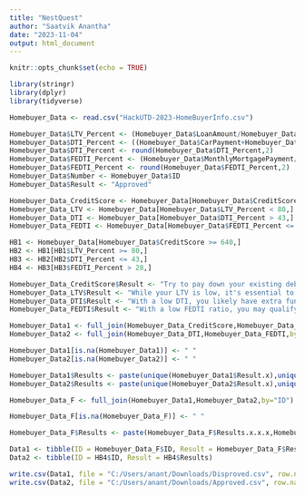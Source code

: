 ---
title: "NestQuest"
author: "Saatvik Anantha"
date: "2023-11-04"
output: html_document
---

```{r setup, include=FALSE}
knitr::opts_chunk$set(echo = TRUE)

library(stringr)
library(dplyr)
library(tidyverse)

Homebuyer_Data <- read.csv("HackUTD-2023-HomeBuyerInfo.csv")
```

```{r}
Homebuyer_Data$LTV_Percent <- (Homebuyer_Data$LoanAmount/Homebuyer_Data$AppraisedValue)*100
Homebuyer_Data$DTI_Percent <- ((Homebuyer_Data$CarPayment+Homebuyer_Data$CreditCardPayment+Homebuyer_Data$MonthlyMortgagePayment)/Homebuyer_Data$GrossMonthlyIncome)*100
Homebuyer_Data$DTI_Percent <- round(Homebuyer_Data$DTI_Percent,2)
Homebuyer_Data$FEDTI_Percent <- (Homebuyer_Data$MonthlyMortgagePayment/Homebuyer_Data$GrossMonthlyIncome)*100
Homebuyer_Data$FEDTI_Percent <- round(Homebuyer_Data$FEDTI_Percent,2)
Homebuyer_Data$Number <- Homebuyer_Data$ID
Homebuyer_Data$Result <- "Approved"

Homebuyer_Data_CreditScore <- Homebuyer_Data[Homebuyer_Data$CreditScore < 640,]
Homebuyer_Data_LTV <- Homebuyer_Data[Homebuyer_Data$LTV_Percent < 80,]
Homebuyer_Data_DTI <- Homebuyer_Data[Homebuyer_Data$DTI_Percent > 43,]
Homebuyer_Data_FEDTI <- Homebuyer_Data[Homebuyer_Data$FEDTI_Percent <= 28,]

HB1 <- Homebuyer_Data[Homebuyer_Data$CreditScore >= 640,]
HB2 <- HB1[HB1$LTV_Percent >= 80,]
HB3 <- HB2[HB2$DTI_Percent <= 43,]
HB4 <- HB3[HB3$FEDTI_Percent > 28,]

Homebuyer_Data_CreditScore$Result <- "Try to pay down your existing debts, especially high-interest credit card balances. Reducing your credit utilization (the amount of credit you're using compared to your credit limit) can have a positive impact on your credit score."
Homebuyer_Data_LTV$Result <- "While your LTV is low, it's essential to have a separate emergency fund that can cover unexpected expenses such as home repairs, medical bills, or job loss. This will help you avoid financial strain in challenging times."
Homebuyer_Data_DTI$Result <- "With a low DTI, you likely have extra funds available each month. Consider allocating these funds towards saving and investing. Build an emergency fund, contribute to retirement accounts, and invest in assets that can grow your wealth over time. If your DTI is higher than 36%, be very careful, as some lenders may not grant you a loan."
Homebuyer_Data_FEDTI$Result <- "With a low FEDTI ratio, you may qualify for various mortgage programs, including conventional, FHA, or VA loans. Research these options to find the one that best fits your needs and financial situation."

Homebuyer_Data1 <- full_join(Homebuyer_Data_CreditScore,Homebuyer_Data_LTV,by="ID")
Homebuyer_Data2 <- full_join(Homebuyer_Data_DTI,Homebuyer_Data_FEDTI,by="ID")

Homebuyer_Data1[is.na(Homebuyer_Data1)] <- " "
Homebuyer_Data2[is.na(Homebuyer_Data2)] <- " "

Homebuyer_Data1$Results <- paste(unique(Homebuyer_Data1$Result.x),unique(Homebuyer_Data1$Result.y),sep = " ")
Homebuyer_Data2$Results <- paste(unique(Homebuyer_Data2$Result.x),unique(Homebuyer_Data2$Result.y),sep = " ")

Homebuyer_Data_F <- full_join(Homebuyer_Data1,Homebuyer_Data2,by="ID")

Homebuyer_Data_F[is.na(Homebuyer_Data_F)] <- " "

Homebuyer_Data_F$Results <- paste(Homebuyer_Data_F$Results.x.x.x,Homebuyer_Data_F$Results.y.y.y,sep = " ")

Data1 <- tibble(ID = Homebuyer_Data_F$ID, Result = Homebuyer_Data_F$Results)
Data2 <- tibble(ID = HB4$ID, Result = HB4$Results)

write.csv(Data1, file = "C:/Users/anant/Downloads/Disproved.csv", row.names = TRUE)
write.csv(Data2, file = "C:/Users/anant/Downloads/Approved.csv", row.names = TRUE)
```